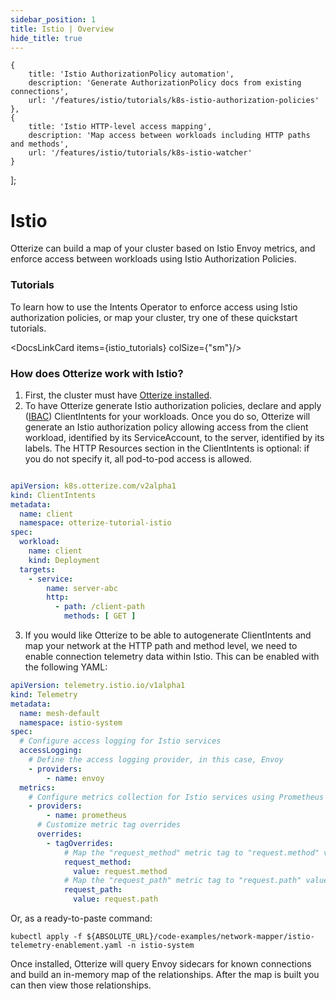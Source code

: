 ```yaml
---
sidebar_position: 1
title: Istio | Overview
hide_title: true
---
```



    {
        title: 'Istio AuthorizationPolicy automation',
        description: 'Generate AuthorizationPolicy docs from existing connections',
        url: '/features/istio/tutorials/k8s-istio-authorization-policies'
    },
    {
        title: 'Istio HTTP-level access mapping',
        description: 'Map access between workloads including HTTP paths and methods',
        url: '/features/istio/tutorials/k8s-istio-watcher'
    }
];



# Istio

Otterize can build a map of your cluster based on Istio Envoy metrics, and enforce access between workloads using Istio Authorization Policies.

### Tutorials

To learn how to use the Intents Operator to enforce access using Istio authorization policies, or map your cluster, try one of these quickstart tutorials.

<DocsLinkCard items={istio_tutorials} colSize={"sm"}/>


### How does Otterize work with Istio?

1. First, the cluster must have [Otterize installed](/overview/installation).
2. To have Otterize generate Istio authorization policies, declare and apply ([IBAC](/overview/intent-based-access-control)) ClientIntents for your workloads.
Once you do so, Otterize will generate an Istio authorization policy allowing access from the client workload, identified by its ServiceAccount, to the server, identified by its labels.
The HTTP Resources section in the ClientIntents is optional: if you do not specify it, all pod-to-pod access is allowed.

```yaml

apiVersion: k8s.otterize.com/v2alpha1
kind: ClientIntents
metadata:
  name: client
  namespace: otterize-tutorial-istio
spec:
  workload:
    name: client
    kind: Deployment
  targets:
    - service:
        name: server-abc
        http:
          - path: /client-path
            methods: [ GET ]

```

3. If you would like Otterize to be able to autogenerate ClientIntents and map your network at the HTTP path and method level, we need to enable connection telemetry data within Istio. This can be enabled with the following YAML:

```yaml
apiVersion: telemetry.istio.io/v1alpha1
kind: Telemetry
metadata:
  name: mesh-default
  namespace: istio-system
spec:
  # Configure access logging for Istio services
  accessLogging:
    # Define the access logging provider, in this case, Envoy
    - providers:
        - name: envoy
  metrics:
    # Configure metrics collection for Istio services using Prometheus
    - providers:
        - name: prometheus
      # Customize metric tag overrides
      overrides:
        - tagOverrides:
            # Map the "request_method" metric tag to "request.method" value
            request_method:
              value: request.method
            # Map the "request_path" metric tag to "request.path" value
            request_path:
              value: request.path
```

Or, as a ready-to-paste command:
```
kubectl apply -f ${ABSOLUTE_URL}/code-examples/network-mapper/istio-telemetry-enablement.yaml -n istio-system
```

Once installed, Otterize will query Envoy sidecars for known connections and build an in-memory map of the relationships. After the map is built you can then view those relationships.

